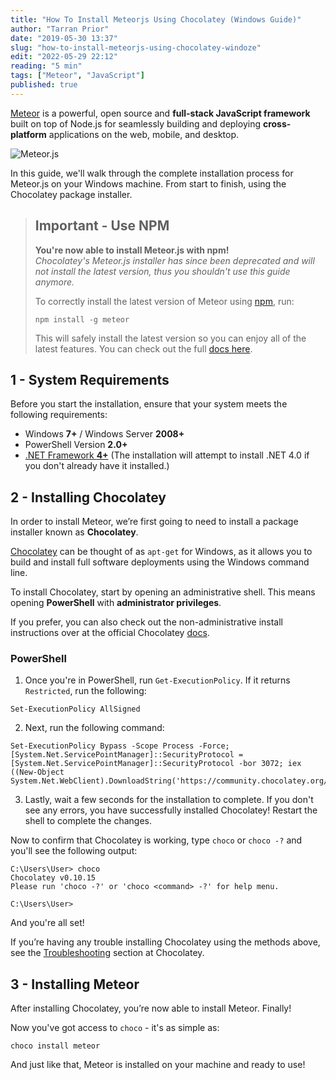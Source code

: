 ```yaml
---
title: "How To Install Meteorjs Using Chocolatey (Windows Guide)"
author: "Tarran Prior"
date: "2019-05-30 13:37"
slug: "how-to-install-meteorjs-using-chocolatey-windoze"
edit: "2022-05-29 22:12"
reading: "5 min"
tags: ["Meteor", "JavaScript"]
published: true
---
```


[Meteor](https://www.meteor.com/) is a powerful, open source and **full-stack JavaScript framework** built on top of Node.js for seamlessly building and deploying **cross-platform** applications on the web, mobile, and desktop.

![Meteor.js](./meteor-choco.png)<br/>

In this guide, we'll walk through the complete installation process for Meteor.js on your Windows machine. From start to finish, using the Chocolatey package installer.

> ## Important - Use NPM
> **You're now able to install Meteor.js with npm!**<br/>
> *Chocolatey's Meteor.js installer has since been deprecated and will not install the latest version, thus you shouldn't use this guide anymore.*
>
> To correctly install the latest version of Meteor using [npm](https://www.npmjs.com/), run:
>
> ```
> npm install -g meteor
> ```
> This will safely install the latest version so you can enjoy all of the latest features.
> You can check out the full [docs here](https://docs.meteor.com/install.html).

## 1 - System Requirements
Before you start the installation, ensure that your system meets the following requirements:
- Windows **7+** / Windows Server **2008+**
- PowerShell Version **2.0+**
- [.NET Framework **4+**](https://dotnet.microsoft.com/en-us/download/dotnet-framework) (The installation will attempt to install .NET 4.0 if you don't already have it installed.)

## 2 - Installing Chocolatey
In order to install Meteor, we’re first going to need to install a package installer known as **Chocolatey**.

[Chocolatey](https://community.chocolatey.org/) can be thought of as `apt-get` for Windows, as it allows you to build and install full software deployments using the Windows command line.

To install Chocolatey, start by opening an administrative shell. This means opening **PowerShell** with **administrator privileges**.

If you prefer, you can also check out the non-administrative install instructions over at the official Chocolatey [docs](https://docs.chocolatey.org/en-us/choco/setup#non-administrative-install).

### PowerShell

1. Once you're in PowerShell, run `Get-ExecutionPolicy`. If it returns `Restricted`, run the following:
```
Set-ExecutionPolicy AllSigned
```

2. Next, run the following command:
```
Set-ExecutionPolicy Bypass -Scope Process -Force; [System.Net.ServicePointManager]::SecurityProtocol = [System.Net.ServicePointManager]::SecurityProtocol -bor 3072; iex ((New-Object System.Net.WebClient).DownloadString('https://community.chocolatey.org/install.ps1'))
```

3. Lastly, wait a few seconds for the installation to complete. If you don't see any errors, you have successfully installed Chocolatey! Restart the shell to complete the changes.

Now to confirm that Chocolatey is working, type `choco` or `choco -?` and you'll see the following output:

```
C:\Users\User> choco
Chocolatey v0.10.15
Please run 'choco -?' or 'choco <command> -?' for help menu.

C:\Users\User>
```

And you're all set!

If you’re having any trouble installing Chocolatey using the methods
above, see the [Troubleshooting](https://docs.chocolatey.org/en-us/troubleshooting) section at Chocolatey.

## 3 - Installing Meteor
After installing Chocolatey, you’re now able to install Meteor. Finally!

Now you've got access to `choco` - it's as simple as:

```
choco install meteor
```

And just like that, Meteor is installed on your machine and ready to use!